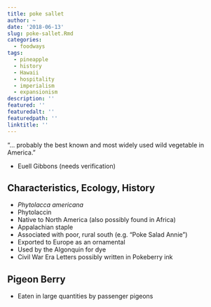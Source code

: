```yaml
---
title: poke sallet
author: ~
date: '2018-06-13'
slug: poke-sallet.Rmd
categories:
  - foodways
tags:
  - pineapple
  - history
  - Hawaii
  - hospitality
  - imperialism
  - expansionism
description: ''
featured: ''
featuredalt: ''
featuredpath: ''
linktitle: ''
---
```


"... probably the best known and most widely used wild vegetable in
America."

- Euell Gibbons (needs verification)

## Characteristics, Ecology, History

- *Phytolacca americana*
- Phytolaccin
- Native to North America (also possibly found in Africa)
- Appalachian staple
- Associated with poor, rural south (e.g. "Poke Salad Annie")
- Exported to Europe as an ornamental
- Used by the Algonquin for dye
- Civil War Era Letters possibly written in Pokeberry ink

## Pigeon Berry

- Eaten in large quantities by passenger pigeons


